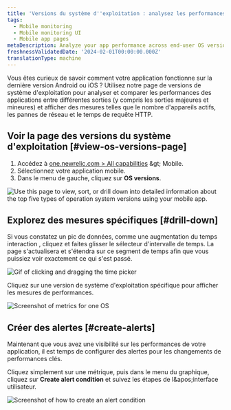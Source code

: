 ```yaml
---
title: 'Versions du système d''exploitation : analysez les performances sur différentes versions du système d''exploitation'
tags:
  - Mobile monitoring
  - Mobile monitoring UI
  - Mobile app pages
metaDescription: Analyze your app performance across end-user OS versions
freshnessValidatedDate: '2024-02-01T00:00:00.000Z'
translationType: machine
---
```


Vous êtes curieux de savoir comment votre application fonctionne sur la dernière version Android ou iOS ? Utilisez notre page de versions de système d&apos;exploitation pour analyser et comparer les performances des applications entre différentes sorties (y compris les sorties majeures et mineures) et afficher des mesures telles que le nombre d&apos;appareils actifs, les pannes de réseau et le temps de requête HTTP.

## Voir la page des versions du système d&apos;exploitation [#view-os-versions-page]

1. Accédez à [one.newrelic.com &gt; All capabilities](https://one.newrelic.com/all-capabilities) &amp;gt; Mobile.
2. Sélectionnez votre application mobile.
3. Dans le menu de gauche, cliquez sur <DNT>**OS versions**</DNT>.

<img title="OS versions page" alt="Use this page to view, sort, or drill down into detailed information about the top five types of operation system versions using your mobile app." src="/images/mobile_screenshot-full_os-versions-summary.webp" />

## Explorez des mesures spécifiques [#drill-down]

Si vous constatez un pic de données, comme une augmentation du temps interaction , cliquez et faites glisser le sélecteur d&apos;intervalle de temps. La page s&apos;actualisera et s&apos;étendra sur ce segment de temps afin que vous puissiez voir exactement ce qui s&apos;est passé.

<img title="Expand metric details" alt="Gif of clicking and dragging the time picker" src="/images/mobile_screenshot-full_Expand-metrics.gif" />

Cliquez sur une version de système d&apos;exploitation spécifique pour afficher les mesures de performances.

<img title="Expand metric details for one OS" alt="Screenshot of metrics for one OS" src="/images/mobile_screenshot-full_Expand-metrics.webp" />

## Créer des alertes [#create-alerts]

Maintenant que vous avez une visibilité sur les performances de votre application, il est temps de configurer des alertes pour les changements de performances clés.

Cliquez simplement sur une métrique, puis dans le menu du graphique, cliquez sur <DNT>**Create alert condition**</DNT> et suivez les étapes de l&amp;apos;interface utilisateur.

<img title="Create an alert condition" alt="Screenshot of how to create an alert condition" src="/images/mobile_screenshot-full_create-os-alert-condition.webp" />